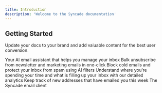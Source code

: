 ```yaml
---
title: Introduction
description: 'Welcome to the Syncade documentation'
---
```


## Getting Started

Update your docs to your brand and add valuable content for the best user conversion.

<CardGroup cols={2}>
  <Card
    title="AI Automation"
    icon="sparkles"
    href="https://docs.getinboxzero.com/essentials/email-ai-automation"
  >
    Your AI email assistant that helps you manage your inbox
  </Card>
  <Card
    title="Newsletter Cleaner"
    icon="envelopes-bulk"
    href="https://docs.getinboxzero.com/essentials/bulk-email-unsubscriber"
  >
    Bulk unsubscribe from newsletter and marketing emails in one-click
  </Card>
  <Card
    title="Cold Email Blocker"
    icon="shield-check"
    href="https://docs.getinboxzero.com/essentials/cold-email-blocker"
  >
    Block cold emails and protect your inbox from spam using AI filters
  </Card>
  <Card
    title="Analytics"
    icon="chart-simple"
    href="https://docs.getinboxzero.com/essentials/email-analytics"
  >
    Understand where you're spending your time and what is filling up your inbox with our detailed analytics
  </Card>
  <Card
    title="New Senders"
    icon="user-group"
    href="https://docs.getinboxzero.com/essentials/new-senders"
  >
    Keep track of new addresses that have emailed you this week
  </Card>
  <Card
    title="Email Client"
    icon="inbox"
    href="https://docs.getinboxzero.com/essentials/mail"
  >
    The Syncade email client
  </Card>
</CardGroup>
